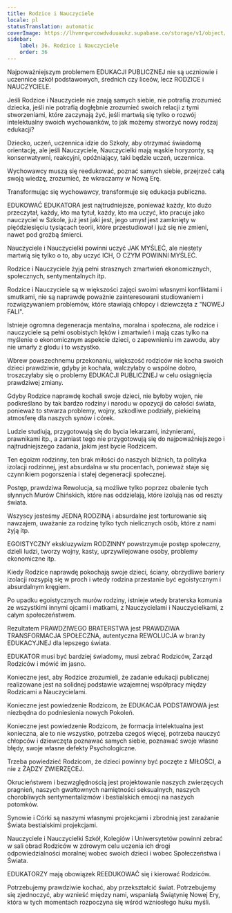 ```yaml
---
title: Rodzice i Nauczyciele
locale: pl
statusTranslation: automatic
coverImage: https://lhvmrqwrcowdvduuaukz.supabase.co/storage/v1/object/public/strapi-uploads/small_cover-educacion-fundamental.webp-2d51a7828a2b1309555be27f7e2a61a0.webp
sidebar:
    label: 36. Rodzice i Nauczyciele
    order: 36
---
```

Najpoważniejszym problemem EDUKACJI PUBLICZNEJ nie są uczniowie i uczennice szkół podstawowych, średnich czy liceów, lecz RODZICE i NAUCZYCIELE.

Jeśli Rodzice i Nauczyciele nie znają samych siebie, nie potrafią zrozumieć dziecka, jeśli nie potrafią dogłębnie zrozumieć swoich relacji z tymi stworzeniami, które zaczynają żyć, jeśli martwią się tylko o rozwój intelektualny swoich wychowanków, to jak możemy stworzyć nowy rodzaj edukacji?

Dziecko, uczeń, uczennica idzie do Szkoły, aby otrzymać świadomą orientację, ale jeśli Nauczyciele, Nauczycielki mają wąskie horyzonty, są konserwatywni, reakcyjni, opóźniający, taki będzie uczeń, uczennica.

Wychowawcy muszą się reedukować, poznać samych siebie, przejrzeć całą swoją wiedzę, zrozumieć, że wkraczamy w Nową Erę.

Transformując się wychowawcy, transformuje się edukacja publiczna.

EDUKOWAĆ EDUKATORA jest najtrudniejsze, ponieważ każdy, kto dużo przeczytał, każdy, kto ma tytuł, każdy, kto ma uczyć, kto pracuje jako nauczyciel w Szkole, już jest jaki jest, jego umysł jest zamknięty w pięćdziesięciu tysiącach teorii, które przestudiował i już się nie zmieni, nawet pod groźbą śmierci.

Nauczyciele i Nauczycielki powinni uczyć JAK MYŚLEĆ, ale niestety martwią się tylko o to, aby uczyć ICH, O CZYM POWINNI MYŚLEĆ.

Rodzice i Nauczyciele żyją pełni strasznych zmartwień ekonomicznych, społecznych, sentymentalnych itp.

Rodzice i Nauczyciele są w większości zajęci swoimi własnymi konfliktami i smutkami, nie są naprawdę poważnie zainteresowani studiowaniem i rozwiązywaniem problemów, które stawiają chłopcy i dziewczęta z "NOWEJ FALI".

Istnieje ogromna degeneracja mentalna, moralna i społeczna, ale rodzice i nauczyciele są pełni osobistych lęków i zmartwień i mają czas tylko na myślenie o ekonomicznym aspekcie dzieci, o zapewnieniu im zawodu, aby nie umarły z głodu i to wszystko.

Wbrew powszechnemu przekonaniu, większość rodziców nie kocha swoich dzieci prawdziwie, gdyby je kochała, walczyłaby o wspólne dobro, troszczyłaby się o problemy EDUKACJI PUBLICZNEJ w celu osiągnięcia prawdziwej zmiany.

Gdyby Rodzice naprawdę kochali swoje dzieci, nie byłoby wojen, nie podkreślano by tak bardzo rodziny i narodu w opozycji do całości świata, ponieważ to stwarza problemy, wojny, szkodliwe podziały, piekielną atmosferę dla naszych synów i córek.

Ludzie studiują, przygotowują się do bycia lekarzami, inżynierami, prawnikami itp., a zamiast tego nie przygotowują się do najpoważniejszego i najtrudniejszego zadania, jakim jest bycie Rodzicem.

Ten egoizm rodzinny, ten brak miłości do naszych bliźnich, ta polityka izolacji rodzinnej, jest absurdalna w stu procentach, ponieważ staje się czynnikiem pogorszenia i stałej degeneracji społecznej.

Postęp, prawdziwa Rewolucja, są możliwe tylko poprzez obalenie tych słynnych Murów Chińskich, które nas oddzielają, które izolują nas od reszty świata.

Wszyscy jesteśmy JEDNĄ RODZINĄ i absurdalne jest torturowanie się nawzajem, uważanie za rodzinę tylko tych nielicznych osób, które z nami żyją itp.

EGOISTYCZNY ekskluzywizm RODZINNY powstrzymuje postęp społeczny, dzieli ludzi, tworzy wojny, kasty, uprzywilejowane osoby, problemy ekonomiczne itp.

Kiedy Rodzice naprawdę pokochają swoje dzieci, ściany, obrzydliwe bariery izolacji rozsypią się w proch i wtedy rodzina przestanie być egoistycznym i absurdalnym kręgiem.

Po upadku egoistycznych murów rodziny, istnieje wtedy braterska komunia ze wszystkimi innymi ojcami i matkami, z Nauczycielami i Nauczycielkami, z całym społeczeństwem.

Rezultatem PRAWDZIWEGO BRATERSTWA jest PRAWDZIWA TRANSFORMACJA SPOŁECZNA, autentyczna REWOLUCJA w branży EDUKACYJNEJ dla lepszego świata.

EDUKATOR musi być bardziej świadomy, musi zebrać Rodziców, Zarząd Rodziców i mówić im jasno.

Konieczne jest, aby Rodzice zrozumieli, że zadanie edukacji publicznej realizowane jest na solidnej podstawie wzajemnej współpracy między Rodzicami a Nauczycielami.

Konieczne jest powiedzenie Rodzicom, że EDUKACJA PODSTAWOWA jest niezbędna do podniesienia nowych Pokoleń.

Konieczne jest powiedzenie Rodzicom, że formacja intelektualna jest konieczna, ale to nie wszystko, potrzeba czegoś więcej, potrzeba nauczyć chłopców i dziewczęta poznawać samych siebie, poznawać swoje własne błędy, swoje własne defekty Psychologiczne.

Trzeba powiedzieć Rodzicom, że dzieci powinny być poczęte z MIŁOŚCI, a nie z ŻĄDZY ZWIERZĘCEJ.

Okrucieństwem i bezwzględnością jest projektowanie naszych zwierzęcych pragnień, naszych gwałtownych namiętności seksualnych, naszych chorobliwych sentymentalizmów i bestialskich emocji na naszych potomków.

Synowie i Córki są naszymi własnymi projekcjami i zbrodnią jest zarażanie Świata bestialskimi projekcjami.

Nauczyciele i Nauczycielki Szkół, Kolegiów i Uniwersytetów powinni zebrać w sali obrad Rodziców w zdrowym celu uczenia ich drogi odpowiedzialności moralnej wobec swoich dzieci i wobec Społeczeństwa i Świata.

EDUKATORZY mają obowiązek REEDUKOWAĆ się i kierować Rodziców.

Potrzebujemy prawdziwie kochać, aby przekształcić świat. Potrzebujemy się zjednoczyć, aby wznieść między nami, wspaniałą Świątynię Nowej Ery, która w tych momentach rozpoczyna się wśród wzniosłego huku myśli.


